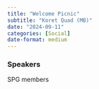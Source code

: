 ```yaml
---
title: "Welcome Picnic"
subtitle: "Koret Quad (MB)"
date: "2024-09-11"
categories: [Social]
date-format: medium 
---
```


### Speakers  
SPG members


